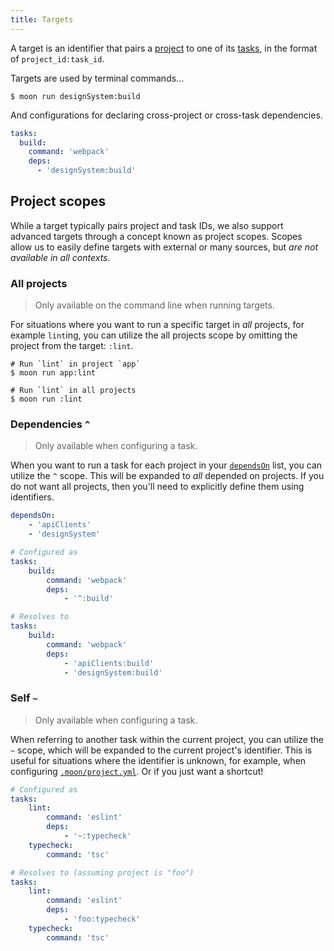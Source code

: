 ```yaml
---
title: Targets
---
```


A target is an identifier that pairs a [project](./project) to one of its [tasks](./task), in the
format of `project_id:task_id`.

Targets are used by terminal commands...

```shell
$ moon run designSystem:build
```

And configurations for declaring cross-project or cross-task dependencies.

```yaml
tasks:
  build:
    command: 'webpack'
    deps:
      - 'designSystem:build'
```

## Project scopes

While a target typically pairs project and task IDs, we also support advanced targets through a
concept known as project scopes. Scopes allow us to easily define targets with external or many
sources, but _are not available in all contexts_.

### All projects

> Only available on the command line when running targets.

For situations where you want to run a specific target in _all_ projects, for example `lint`ing, you
can utilize the all projects scope by omitting the project from the target: `:lint`.

```shell
# Run `lint` in project `app`
$ moon run app:lint

# Run `lint` in all projects
$ moon run :lint
```

### Dependencies `^`

> Only available when configuring a task.

When you want to run a task for each project in your [`dependsOn`](../config/project#dependson)
list, you can utilize the `^` scope. This will be expanded to _all_ depended on projects. If you do
not want all projects, then you'll need to explicitly define them using identifiers.

```yaml title="project.yml"
dependsOn:
	- 'apiClients'
	- 'designSystem'

# Configured as
tasks:
	build:
		command: 'webpack'
		deps:
			- '^:build'

# Resolves to
tasks:
	build:
		command: 'webpack'
		deps:
			- 'apiClients:build'
			- 'designSystem:build'
```

### Self `~`

> Only available when configuring a task.

When referring to another task within the current project, you can utilize the `~` scope, which will
be expanded to the current project's identifier. This is useful for situations where the identifier
is unknown, for example, when configuring [`.moon/project.yml`](../config/global-project). Or if you
just want a shortcut!

```yaml title=".moon/project.yml"
# Configured as
tasks:
	lint:
		command: 'eslint'
		deps:
			- '~:typecheck'
	typecheck:
		command: 'tsc'

# Resolves to (assuming project is "foo")
tasks:
	lint:
		command: 'eslint'
		deps:
			- 'foo:typecheck'
	typecheck:
		command: 'tsc'
```
